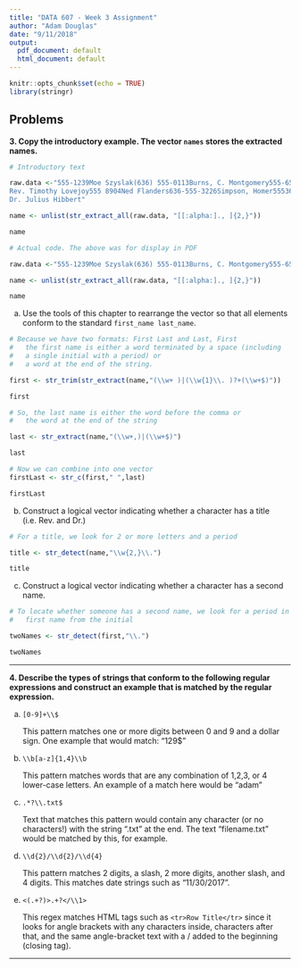 ```yaml
---
title: "DATA 607 - Week 3 Assignment"
author: "Adam Douglas"
date: "9/11/2018"
output:
  pdf_document: default
  html_document: default
---
```


```r
knitr::opts_chunk$set(echo = TRUE)
library(stringr)
```

## Problems

**3. Copy the introductory example. The vector `names` stores the extracted names.**
```r
# Introductory text

raw.data <-"555-1239Moe Szyslak(636) 555-0113Burns, C. Montgomery555-6542
Rev. Timothy Lovejoy555 8904Ned Flanders636-555-3226Simpson, Homer5553642
Dr. Julius Hibbert"

name <- unlist(str_extract_all(raw.data, "[[:alpha:]., ]{2,}"))

name
```

```r
# Actual code. The above was for display in PDF

raw.data <-"555-1239Moe Szyslak(636) 555-0113Burns, C. Montgomery555-6542Rev. Timothy Lovejoy555 8904Ned Flanders636-555-3226Simpson, Homer5553642Dr. Julius Hibbert"

name <- unlist(str_extract_all(raw.data, "[[:alpha:]., ]{2,}"))

name
```

(a) Use the tools of this chapter to rearrange the vector so that all elements conform to the standard `first_name last_name`.

```r
# Because we have two formats: First Last and Last, First
#   the first name is either a word terminated by a space (including 
#   a single initial with a period) or
#   a word at the end of the string.

first <- str_trim(str_extract(name,"(\\w+ )|(\\w{1}\\. )?+(\\w+$)"))

first

# So, the last name is either the word before the comma or
#   the word at the end of the string

last <- str_extract(name,"(\\w+,)|(\\w+$)")

last

# Now we can combine into one vector
firstLast <- str_c(first," ",last)

firstLast
```

(b) Construct a logical vector indicating whether a character has a title (i.e. Rev. and Dr.)

```r
# For a title, we look for 2 or more letters and a period

title <- str_detect(name,"\\w{2,}\\.")

title
```

(c) Construct a logical vector indicating whether a character has a second name.

```r
# To locate whether someone has a second name, we look for a period in the
#   first name from the initial

twoNames <- str_detect(first,"\\.")

twoNames
```

***

**4. Describe the types of strings that conform to the following regular expressions and construct an example that is matched by the regular expression.**

(a) `[0-9]+\\$`
    
    This pattern matches one or more digits between 0 and 9 and a dollar sign. One example that would match: "129$"

(b) `\\b[a-z]{1,4}\\b`
    
    This pattern matches words that are any combination of 1,2,3, or 4 lower-case letters. An example of a match here would be "adam"

(c) `.*?\\.txt$`
    
    Text that matches this pattern would contain any character (or no characters!) with the string ".txt" at the end. The text "filename.txt" would be matched by this, for example.

(d) `\\d{2}/\\d{2}/\\d{4}`

    This pattern matches 2 digits, a slash, 2 more digits, another slash, and 4 digits. This matches date strings such as "11/30/2017".

(e) `<(.+?)>.+?</\\1>`

    This regex matches HTML tags such as `<tr>Row Title</tr>` since it looks for angle brackets with any characters inside, characters after that, and the same angle-bracket text with a / added to the beginning (closing tag).

***
